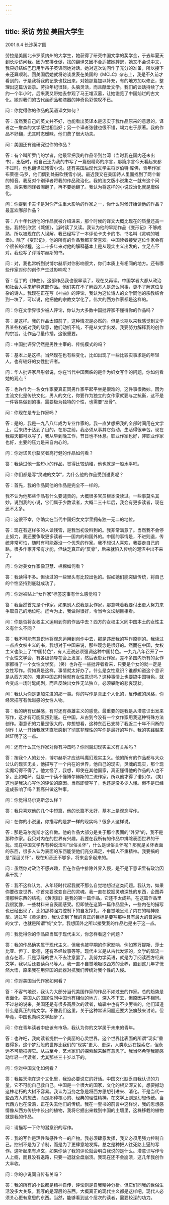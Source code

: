 ```yaml
---
---
---
```

title: 采访 劳拉 美国大学生
---




2001.6.4 长沙英才园

劳拉是美国北卡罗莱纳州的大学生，她获得了研究中国文学的奖学金，于去年夏天到长沙访问我。因为安排仓促，找的翻译又因不合适被她辞退，她又不会说中文，我只好结结巴巴用半吊子英语同她对话。她对这次访问作了充分的准备，所以接下来还算顺利。回美国后她就将访谈发表在美国的《MCLC》杂志上，我是不久前才看到的。于是我将我的记录也找出来，对她那篇加以补充，有的地方加以修正，整理出这篇访谈录。劳拉年纪很轻，头脑灵活，而且酷爱文学。我们的谈话持续了大约一个半小时。后来我又带她去参观了马王堆汉墓，让她饱览了中国灿烂的古文化。她对我们的古代丝织品和漆器的神奇色彩惊叹不已。

问：你觉得你的作品的英语译文如何？

答：虽然我自己的英文并不好，也能看出英译本是忠实于我作品原来的意思的。译者之一詹森的文学感觉相当好；另一个译者张健也很不错，竭力忠于原著。我的作品不好翻，尤其时态暧昧，他们费了很大功夫。

问：美国还有谁研究过你的作品？

答：有个叫所罗门的学者，他最早把我的作品带到台湾（当时我在国内还未出书），出版时，他自己还为我的书写了一篇很精彩的序言，那篇序言今天看起来都不过时。他也翻译过残雪小说。还有美国后现代文学主将罗伯特·库佛，青年作家布莱德·马罗，他们俩到处鼓吹残雪小说。最近我又在美国诗人里面找到了两个新的知音。我反对个别译者将我的作品政治化。我的法文版小说集之一就有这个问题，后来我同译者闹翻了，再不要她翻了。我认为将这样的小说政治化就是庸俗化。

问：你提到卡夫卡是对你产生重大影响的作家之一，你什么时候开始读他的作品？最喜欢哪部作品？

答：八十年代初他的作品就被介绍进来，那个时候的译文大概比现在的质量还高一些。我特别欣赏《城堡》，当时读了又读。我认为他的早期作品《变形记》不够成熟，所以被现在的人误解。我已经写了一本评论卡夫卡的书，书名叫《灵魂的城堡》。除了《变形记》，他的所有的作品我都非常喜欢。中国读者接受这位作家会有个很长的过程，这二十多年来对他的解释基本上是从现实主义出发的，立足点不对。我也写了评博尔赫斯的书。

问：对，我也常听到说博尔赫斯对你影响很大，你们本质上有相同的地方。还有哪些作家对你的创作产生过影响呢？

答：但丁的《神曲》。这部作品我也很早读了，现在又再读。中国学者大都从政治和社会入手来解释这部作品。他们实在不了解西方人是怎么同事，更不了解这位复杂的诗人。我现在正在写《神曲》的评论，我认为这位诗人的文学同他的宗教结合到一块了，可以说，他把他的宗教文学化了。伟大的西方作家都是这样的。

问：你在文学界很少被人评论，你认为大多数中国批评家不懂得你的作品吗？

答：是这样。我的作品太超前了，这种情况是必然的。但是长期以来我感觉到文学界某些权威对我的敌意，他们动机不纯，不是从文学出发。我要努力解释我的创作的宗旨。让作品尽量传播，这很重要。

问：中国批评界仍然是男性主宰的、传统模式的吗？

答：基本上是这样。当然现在也有些变化，比如出现了一些比较实事求是的年轻人，也有较好的女性批评者。

问：华人批评家吕彤邻说，你在当代中国面临的是作为妇女写作的问题，你如何看她的观点？

答：也许作为一名女作家要真正同男作家平起平坐是很难的，这件事很微妙。因为主流文化是传统文化，男人的文化，你要作为独立的女作家就要与之抗衡，这不是一件容易做到的事。需要极为独特的个性，也需要“反骨”。

问：你现在是专业作家吗？

答：是的，我是一九八八年成为专业作家的。我一直梦想把我的全部时间用在文学上，后来终于达到了目的。在那之前，我必须从事其它劳动，生活得很辛苦。现在我每天都可以写了，我从早到晚工作，节日也不休息。职业作家也好，非职业作家也好，主要的压力是来自内心的。

问：你对诺贝尔获奖者高行健的作品如何看？

答：我读过他一些短小的作品，觉得比较幼稚，他也就是一般水平吧。

问：你们都是写“灵魂的文学”，为什么他的作品受到谴责呢？

答：首先，我的作品同他的作品是完全不一样的。

我不认为他那些作品有什么要谴责的，大概很多官员根本没读过。一些事莫名其妙。说到我的小说，它们属于少数读者，大概二三十年后，我会有更多读者，现在还不太多。

问：这很不幸，你确实在当代中国妇女文学里拥有独一无二的地位。

答：现在有这样多的人读残雪，是我当初没料到的。我非常满意了。当然我不会停止努力，我还要争取更多读者——国内的和国外的。中国的事情是，不进则退，传统非常可怕，随时有可能吞没一个优秀的作家。我不想讨人喜欢，我要走自己的路。很多作家非常有才能，但缺乏真正的“反骨”，后来就陷入传统的泥沼中出不来了。

问：你对美女作家像卫慧、棉棉如何看？

答：我读得不多。但读过的一些里头有比较出色的。假如她们能突破传统，将自己的个性坚持到底就成功了。

问：你对被贴上“女作家”标签这事有什么感觉吗？

答：我当然首先是个作家。如果别人说我是女作家，那意味着我要付出更大努力来争取自己的地位吧。迄今为止，我做得很好，令当今文坛刮目相看。

问：你是否将女权主义运用到你的作品中去？西方的女权主义同中国本土的女性主义有什么不同？

答：我不可能有意识地将观念运用到创作中去，那是违反我的写作原则的。我读过一点点女权主义的书，我想对于中国来说，那些观念是很好的。然而在中国，女权主义也染上了“中国特色”，有人还说必须强调这种中国特色。一九九八年召开了一个女性文学会，有各级领导在会上发言，然后表彰女作家。差不多国内所有的女作家都得了一个女性文学奖。（笑）也许在一些批评者看来，只要是个女的就一定是女性写作。假如真是这样，事情就太好办了。什么是女性意识？谁都知道这个意识是从西方来的，难道中国古时候就有女性意识吗？这种事情上也要搞中国特色，就会变成一场时髦闹剧，而且反映出女性无法独立，必须攀附的悲哀现状。

问：我认为你是更加先进的那一类。你的写作是真正个人化的，反传统的风格，你经常描写有优越感的女性人物。

答：我的确有优越感，有时还有英雄主义的感觉。最重要的是我是从潜意识出发来写作，这才有可能反叛到底。在中国，从古到今没有一个女作家用我这种特殊方法创作。潜意识的力量是很大的，你想想看，这种东西已支持了我近二十年不间断的创作！从一开始我就凭直觉感到了彻底非理性的写作是最好的写作。我的实践越来越证明了这一点。

问：还有什么其他作家对你有冲击吗？你同魔幻现实主义有关系吗？

答：按我个人的划分，博尔赫斯才应该叫魔幻现实主义。他的所有的作品都与大众公认的现实无关，他描写了一个内在的世界，他自己的现实，灵魂的现实，那个现实魔幻得不得了。他太怪了，我想，即使在其他国家，真正懂得他的作品的人也不多。比如略萨，就是一个读不懂博尔赫斯的二流作家，所以他才得了诺贝尔。（笑）这也是我决心写他的评论的原因。当然即使写了，也还是没多少人懂。但不是已经造成影响了吗？我高兴做这种事。

问：你觉得马尔克斯怎么样？

答：我只喜欢他的几个中短篇，他的长篇不太好，基本上是观念写作。

问：在你的小说里，你描写的是梦一样的现实吗？很多人这样说。

答：那是马尔克斯才这样做。他的作品大部分是关于那个表面的“外界”的，我不是那种作家。我只对内在的世界有兴趣，我要在我所有的作品中排除表面世界的干扰。现在中国文学界有种说法叫“世俗关怀”，什么是世俗关怀呢？那就是关怀表面的东西，很多人认为表面的东西能使他们充分满足，中国人不重精神。我要搞的是“深层关怀”，现在知音还不够多，将来会多起来的。

问：虽然你对政治不感兴趣，但在作品中排除外界入侵，是不是下意识里有政治因素干扰？

答：我不这样认为。从年轻时代起我就不那么自觉地想过这类问题。我认为，如果你要改变世界，你首先要改变自己的灵魂。我一直在挖掘灵魂深处的东西，企图弄清那种东西的结构。《黄泥街》是我的第一篇作品，它还不太成熟，在这篇作品里我很犹豫，一些材料来自表面感受。但即使在这第一篇作品里头，一些内在的描写也已经出现了。比如那种强力控制下的自发挣扎，不自觉地呈现了内在的精神原型。通过写《黄泥街》，我认识到了我的真正的目标是要写那种具有最大的普遍性的文学，也就是所谓“纯”文学。我想国外之所以接受我的作品也是由于这一点。

问：我觉得你的作品应当属于现代主义，你怎样看这个问题？

答：我的作品确实属于现代主义，但我也被早期的作家影响，例如塞万提斯、莎士比亚、但丁、歌德，还有圣经故事等等。现代主义是从古代发源的，文学的暗流一直存在着，只是浮躁的世人不去注意罢了。我努力学英语，就是为了阅读西方经典文学，我以后还要读荷马等人。我一直不自觉地吸取西方的营养，直到这几年才恍然大悟，原来我在用异国的武器对抗我们传统对我个性的入侵。

问：你对美国当代作家如何看？

答：不客气地说，我认为大部分当代美国作家的作品不如过去的作家。总的趋势是表面化。美国人的国民性同中国也有相似的地方，深入不下去，但原因并不相同。不过总的说来，美国还是有很多高层次的读者，编辑中也有不少厉害的，他们知道什么是真正的纯文学。不像我们这里，关于这种常识问题还要大张旗鼓来讨论。但毕竟，中国也向纯文学起步了。

问：你在青年读者中应该有市场，我认为你的文学属于未来的青年。

答：也许吧，我向读者提供一个美丽的心灵世界，这个世界比表面的所谓“现实”重要得多。这个梦幻般的世界比我们的“现实”更大、更深，人类永远在探索它，但永远不可能把握它。从古至今，艺术家们的探索越来越有意思了。我当然希望我能感动年轻一代读者，尤其那些三十岁以下的。

问：你对中国文化如何看？

答：我每天泡在这个文化里，我没必要说它的好话。中国文化缺乏自我认识的力量，它不可能自己救自己。中国是一个很大的国家，文化的根又深又长，想要撼动这株老朽的大树不容易。我认为当务之急是将西方思想引进来、消化。不是当代一些西方人的想法，而是那种核心的、经典的理性精神。在文学上则是幻想传统。当代西方也在没落，正在失去他们的传统。我在一套书的前言中这样说，我的思想感情像从西方传统中长出的植物，我将它掘出来栽到中国的土壤里，这株移栽的植物就是我的作品。

问：请描写一下你的潜意识的写作。

答：我的写作是理性和感性合一的产物。我必须肆意发挥，我又必须用强力控制自己。控制不是为了节制，而是为了更肆意地发挥。总之是种把人往死路上逼的写作。这听起来有点玄，如果你读了我的评论就会明白我说的是什么。潜意识写作令人上瘾，而且没有退路，只要一退就全盘崩溃。我现在还不会崩溃，这几年我创作大丰收。

问：你的小说同自传有关吗？

答：我的所有的小说都是精神自传，评论则是自我精神分析。但它们同我的世俗生活没多大关系。我写的是深层的东西。大概真正的现代主义都是这样吧，现代人必须关心更有意思的东西。当然，能够看到这个层次的读者，需要较深的功力。